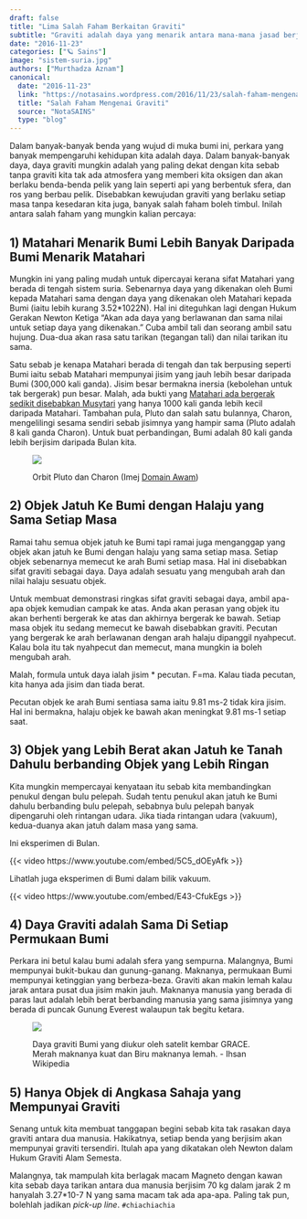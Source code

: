 ```yaml
---
draft: false
title: "Lima Salah Faham Berkaitan Graviti"
subtitle: "Graviti adalah daya yang menarik antara mana-mana jasad berjisim"
date: "2016-11-23"
categories: ["🪐 Sains"]
image: "sistem-suria.jpg"
authors: ["Murthadza Aznam"]
canonical:
  date: "2016-11-23"
  link: "https://notasains.wordpress.com/2016/11/23/salah-faham-mengenai-graviti/"
  title: "Salah Faham Mengenai Graviti"
  source: "NotaSAINS"
  type: "blog"
---
```


Dalam banyak-banyak benda yang wujud di muka bumi ini, perkara yang banyak mempengaruhi kehidupan kita adalah daya. Dalam banyak-banyak daya, daya graviti mungkin adalah yang paling dekat dengan kita sebab tanpa graviti kita tak ada atmosfera yang memberi kita oksigen dan akan berlaku benda-benda pelik yang lain seperti api yang berbentuk sfera, dan ros yang berbau pelik. Disebabkan kewujudan graviti yang berlaku setiap masa tanpa kesedaran kita juga, banyak salah faham boleh timbul. Inilah antara salah faham yang mungkin kalian percaya:

## 1) Matahari Menarik Bumi Lebih Banyak Daripada Bumi Menarik Matahari

Mungkin ini yang paling mudah untuk dipercayai kerana sifat Matahari yang berada di tengah sistem suria. Sebenarnya daya yang dikenakan oleh Bumi kepada Matahari sama dengan daya yang dikenakan oleh Matahari kepada Bumi (iaitu lebih kurang 3.52\*1022N). Hal ini diteguhkan lagi dengan Hukum Gerakan Newton Ketiga "Akan ada daya yang berlawanan dan sama nilai untuk setiap daya yang dikenakan." Cuba ambil tali dan seorang ambil satu hujung. Dua-dua akan rasa satu tarikan (tegangan tali) dan nilai tarikan itu sama.

Satu sebab je kenapa Matahari berada di tengah dan tak berpusing seperti Bumi iaitu sebab Matahari mempunyai jisim yang jauh lebih besar daripada Bumi (300,000 kali ganda). Jisim besar bermakna inersia (kebolehan untuk tak bergerak) pun besar. Malah, ada bukti yang [Matahari ada bergerak sedikit disebabkan Musytari](http://www.iflscience.com/space/forget-wha-you-heard-jupiter-does-not-orbit-the-sun/) yang hanya 1000 kali ganda lebih kecil daripada Matahari. Tambahan pula, Pluto dan salah satu bulannya, Charon, mengelilingi sesama sendiri sebab jisimnya yang hampir sama (Pluto adalah 8 kali ganda Charon). Untuk buat perbandingan, Bumi adalah 80 kali ganda lebih berjisim daripada Bulan kita.

<figure>

![](sistem-pluto-charon.gif)

<figcaption>

Orbit Pluto dan Charon (Imej [Domain Awam](https://commons.wikimedia.org/wiki/File:Pluto-Charon_System.gif))

</figcaption>

</figure>

## 2) Objek Jatuh Ke Bumi dengan Halaju yang Sama Setiap Masa

Ramai tahu semua objek jatuh ke Bumi tapi ramai juga menganggap yang objek akan jatuh ke Bumi dengan halaju yang sama setiap masa. Setiap objek sebenarnya memecut ke arah Bumi setiap masa. Hal ini disebabkan sifat graviti sebagai daya. Daya adalah sesuatu yang mengubah arah dan nilai halaju sesuatu objek.

Untuk membuat demonstrasi ringkas sifat graviti sebagai daya, ambil apa-apa objek kemudian campak ke atas. Anda akan perasan yang objek itu akan berhenti bergerak ke atas dan akhirnya bergerak ke bawah. Setiap masa objek itu sedang memecut ke bawah disebabkan graviti. Pecutan yang bergerak ke arah berlawanan dengan arah halaju dipanggil nyahpecut. Kalau bola itu tak nyahpecut dan memecut, mana mungkin ia boleh mengubah arah.

Malah, formula untuk daya ialah jisim \* pecutan. F=ma. Kalau tiada pecutan, kita hanya ada jisim dan tiada berat.

Pecutan objek ke arah Bumi sentiasa sama iaitu 9.81 ms-2 tidak kira jisim. Hal ini bermakna, halaju objek ke bawah akan meningkat 9.81 ms-1 setiap saat.

## 3) Objek yang Lebih Berat akan Jatuh ke Tanah Dahulu berbanding Objek yang Lebih Ringan

Kita mungkin mempercayai kenyataan itu sebab kita membandingkan penukul dengan bulu pelepah. Sudah tentu penukul akan jatuh ke Bumi dahulu berbanding bulu pelepah, sebabnya bulu pelepah banyak dipengaruhi oleh rintangan udara. Jika tiada rintangan udara (vakuum), kedua-duanya akan jatuh dalam masa yang sama.

Ini eksperimen di Bulan.

{{< video https://www.youtube.com/embed/5C5_dOEyAfk >}}

Lihatlah juga eksperimen di Bumi dalam bilik vakuum.

{{< video https://www.youtube.com/embed/E43-CfukEgs >}}

## 4) Daya Graviti adalah Sama Di Setiap Permukaan Bumi

Perkara ini betul kalau bumi adalah sfera yang sempurna. Malangnya, Bumi mempunyai bukit-bukau dan gunung-ganang. Maknanya, permukaan Bumi mempunyai ketinggian yang berbeza-beza. Graviti akan makin lemah kalau jarak antara pusat dua jisim makin jauh. Maknanya manusia yang berada di paras laut adalah lebih berat berbanding manusia yang sama jisimnya yang berada di puncak Gunung Everest walaupun tak begitu ketara.

<figure>

![](anomali-graviti_DA_wiki.jpg)

<figcaption>

Daya graviti Bumi yang diukur oleh satelit kembar GRACE. Merah maknanya kuat dan Biru maknanya lemah. - Ihsan Wikipedia

</figcaption>
</figure>

## 5) Hanya Objek di Angkasa Sahaja yang Mempunyai Graviti

Senang untuk kita membuat tanggapan begini sebab kita tak rasakan daya graviti antara dua manusia. Hakikatnya, setiap benda yang berjisim akan mempunyai graviti tersendiri. Itulah apa yang dikatakan oleh Newton dalam Hukum Graviti Alam Semesta.

Malangnya, tak mampulah kita berlagak macam Magneto dengan kawan kita sebab daya tarikan antara dua manusia berjisim 70 kg dalam jarak 2 m hanyalah 3.27\*10-7 N yang sama macam tak ada apa-apa. Paling tak pun, bolehlah jadikan _pick-up line_. `#chiachiachia`
